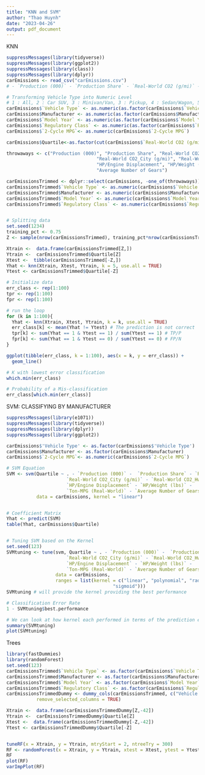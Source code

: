 ```yaml
---
title: "KNN and SVM"
author: "Thao Huynh"
date: "2023-04-26"
output: pdf_document
---
```


KNN
```r
suppressMessages(library(tidyverse))
suppressMessages(library(ggplot2))
suppressMessages(library(class))
suppressMessages(library(dplyr))
carEmissions <- read_csv("carEmissions.csv")
# - `Production (000)` - `Production Share` - `Real-World CO2 (g/mi)` - `Real-World CO2_City (g/mi)` - `Real-World CO2_Hwy (g/mi)` - `HP/Engine Displacement` - `HP/Weight (lbs)` - `Ton-MPG (Real-World)` - `Average Number of Gears`

# Transforming Vehicle Type into Numeric Level
# 1 : All, 2 : Car SUV, 3 : Minivan/Van, 3 : Pickup, 4 : Sedan/Wagon, 5 : Truck SUV
carEmissions$`Vehicle Type` <- as.numeric(as.factor(carEmissions$`Vehicle Type`))
carEmissions$Manufacturer <- as.numeric(as.factor(carEmissions$Manufacturer))
carEmissions$`Model Year` <- as.numeric(as.factor(carEmissions$`Model Year`))
carEmissions$`Regulatory Class` <- as.numeric(as.factor(carEmissions$`Regulatory Class`))
carEmissions$`2-Cycle MPG`<- as.numeric(carEmissions$`2-Cycle MPG`)

carEmissions$Quartile<-as.factor(cut(carEmissions$`Real-World CO2 (g/mi)`,quantile(carEmissions$`Real-World CO2 (g/mi)`),include.lowest=TRUE,labels=FALSE))

throwaways <- c("Production (000)", "Production Share", "Real-World CO2 (g/mi)",
                                 "Real-World CO2_City (g/mi)", "Real-World CO2_Hwy (g/mi)", 
                                 "HP/Engine Displacement", "HP/Weight (lbs)", "Ton-MPG (Real-World)",
                                 "Average Number of Gears")

carEmissionsTrimmed <- dplyr::select(carEmissions, -one_of(throwaways))
carEmissionsTrimmed$`Vehicle Type` <- as.numeric(carEmissions$`Vehicle Type`)
carEmissionsTrimmed$Manufacturer <- as.numeric(carEmissions$Manufacturer)
carEmissionsTrimmed$`Model Year` <- as.numeric(carEmissions$`Model Year`)
carEmissionsTrimmed$`Regulatory Class` <- as.numeric(carEmissions$`Regulatory Class`)


# Splitting data
set.seed(1234)
training_pct <- 0.75
Z <- sample(nrow(carEmissionsTrimmed), training_pct*nrow(carEmissionsTrimmed))

Xtrain <-  data.frame(carEmissionsTrimmed[Z,]) 
Ytrain <-  carEmissionsTrimmed$Quartile[Z]
Xtest <-  tibble(carEmissionsTrimmed[-Z,])
Yhat <- knn(Xtrain, Xtest, Ytrain, k = 5, use.all = TRUE) 
Ytest <- carEmissionsTrimmed$Quartile[-Z]

# Initialize data
err_class <- rep(1:100)
tpr <- rep(1:100)
fpr <- rep(1:100)

# run the loop
for (k in 1:100){
  Yhat <- knn(Xtrain, Xtest, Ytrain, k = k, use.all = TRUE) 
  err_class[k] <- mean(Yhat != Ytest) # The prediction is not correct
  tpr[k] <- sum(Yhat == 1 & Ytest == 1) / sum(Ytest == 1) # TP/P
  fpr[k] <- sum(Yhat == 1 & Ytest == 0) / sum(Ytest == 0) # FP/N
}

ggplot(tibble(err_class, k = 1:100), aes(x = k, y = err_class)) +
  geom_line()

# K with lowest error classification
which.min(err_class) 

# Probability of a Mis-classification
err_class[which.min(err_class)] 

```






SVM: CLASSIFYING BY MANUFACTURER

```r
suppressMessages(library(e1071))
suppressMessages(library(tidyverse))
suppressMessages(library(dplyr))
suppressMessages(library(ggplot2))

carEmissions$'Vehicle Type' <- as.factor(carEmissions$'Vehicle Type')
carEmissions$Manufacturer <- as.factor(carEmissions$Manufacturer)
carEmissions$`2-Cycle MPG`<- as.numeric(carEmissions$`2-Cycle MPG`)

# SVM Equation
SVM <- svm(Quartile ~ . - `Production (000)` -  `Production Share` - `Real-World CO2 (g/mi)` - 
                      `Real-World CO2_City (g/mi)` - `Real-World CO2_Hwy (g/mi)` -
                      `HP/Engine Displacement` - `HP/Weight (lbs)` - 
                      `Ton-MPG (Real-World)` - `Average Number of Gears` - `Real-World CO2 (g/mi)`, 
           data = carEmissions, kernel = "linear")


# Coefficient Matrix
Yhat <- predict(SVM)
table(Yhat, carEmissions$Quartile)


# Tuning SVM based on the Kernel
set.seed(123)
SVMtuning <- tune(svm, Quartile ~ . - `Production (000)` -  `Production Share` - `Real-World CO2 (g/mi)` - 
                      `Real-World CO2_City (g/mi)` - `Real-World CO2_Hwy (g/mi)` -
                      `HP/Engine Displacement` - `HP/Weight (lbs)` - 
                      `Ton-MPG (Real-World)` - `Average Number of Gears` - `Real-World CO2 (g/mi)`, 
                  data = carEmissions,
                  ranges = list(kernel = c("linear", "polynomial", "radial",
                                       "sigmoid")))
SVMtuning # will provide the kernel providing the best performance

# Classification Error Rate
1 - SVMtuning$best.performance

# We can look at how kernel each performed in terms of the prediction error rate using
summary(SVMtuning)
plot(SVMtuning)

```




Trees
```r
library(fastDummies)
library(randomForest)
set.seed(123)
carEmissionsTrimmed$`Vehicle Type` <- as.factor(carEmissions$`Vehicle Type`)
carEmissionsTrimmed$Manufacturer <- as.factor(carEmissions$Manufacturer)
carEmissionsTrimmed$`Model Year` <- as.factor(carEmissions$`Model Year`)
carEmissionsTrimmed$`Regulatory Class` <- as.factor(carEmissions$`Regulatory Class`)
carEmissionsTrimmedDummy <- dummy_cols(carEmissionsTrimmed, c("Vehicle Type", "Manufacturer", "Model Year", "Regulatory Class"), 
           remove_selected_columns = TRUE)

Xtrain <-  data.frame(carEmissionsTrimmedDummy[Z,-42]) 
Ytrain <-  carEmissionsTrimmedDummy$Quartile[Z]
Xtest <-  data.frame(carEmissionsTrimmedDummy[-Z,-42])
Ytest <- carEmissionsTrimmedDummy$Quartile[-Z]


tuneRF(x = Xtrain, y = Ytrain, mtryStart = 2, ntreeTry = 300)
RF <- randomForest(x = Xtrain, y = Ytrain, xtest = Xtest, ytest = Ytest, mtry = 64, ntree = 300)
RF
plot(RF)
varImpPlot(RF)



```












